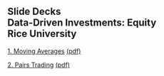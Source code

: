## Slide Decks<br>Data-Driven Investments: Equity<br>Rice University<br>


[1. Moving Averages](01-moving_averages.html){target="_blank"} [(pdf)](pdfs/01-moving_averages.slides.pdf){target="_blank"}

[2. Pairs Trading](02-pairs.html){target="_blank"} [(pdf)](pdfs/02-pairs.slides.pdf){target="_blank"}